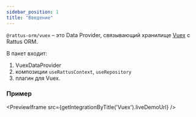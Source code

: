 ```yaml
---
sidebar_position: 1
title: "Введение"
---
```


`@rattus-orm/vuex` – это Data Provider, связывающий хранилище
[Vuex](https://vuex.vuejs.org/) с Rattus ORM.

В пакет входит: 
1. VuexDataProvider
2. композиции `useRattusContext`, `useRepository`
3. плагин для Vuex.

### Пример
<PreviewIframe src={getIntegrationByTitle('Vuex').liveDemoUrl} />
